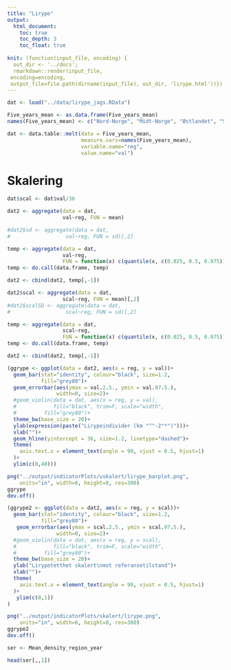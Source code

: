 ```yaml
---
title: "Lirype"
output:
  html_document:
    toc: true
    toc_depth: 3
    toc_float: true
    
knit: (function(input_file, encoding) {
  out_dir <- '../docs';
  rmarkdown::render(input_file,
 encoding=encoding,
 output_file=file.path(dirname(input_file), out_dir, 'lirype.html'))})
---
```



```r
dat <- load("../data/lirype_jags.RData")
```

```r
Five_years_mean <- as.data.frame(Five_years_mean)
names(Five_years_mean) <- c("Nord-Norge", "Midt-Norge", "Østlandet", "Sør-Norge")

```

```r
dat <- data.table::melt(data = Five_years_mean,
                        measure.vars=names(Five_years_mean),
                        variable.name="reg",
                        value.name="val")
```
# Skalering
```r
dat$scal <- dat$val/36
```


```r
dat2 <- aggregate(data = dat,
                  val~reg, FUN = mean)

#dat2$sd <- aggregate(data = dat,
#                  val~reg, FUN = sd)[,2]

temp <- aggregate(data = dat,
                  val~reg,
                  FUN = function(x) c(quantile(x, c(0.025, 0.5, 0.975))))
temp <- do.call(data.frame, temp)

dat2 <- cbind(dat2, temp[,-1])
```

```r
dat2$scal <- aggregate(data = dat,
                  scal~reg, FUN = mean)[,2]
#dat2$scalSD <- aggregate(data = dat,
#                  scal~reg, FUN = sd)[,2]

temp <- aggregate(data = dat,
                  scal~reg,
                  FUN = function(x) c(quantile(x, c(0.025, 0.5, 0.975))))
temp <- do.call(data.frame, temp)

dat2 <- cbind(dat2, temp[,-1])

```


```r
(ggrype <- ggplot(data = dat2, aes(x = reg, y = val))+
  geom_bar(stat="identity", colour="black", size=1.2,
           fill="grey80")+
  geom_errorbar(aes(ymax = val.2.5., ymin = val.97.5.),
                width=0, size=2)+
  #geom_violin(data = dat, aes(x = reg, y = val),
  #            fill="black", trim=F, scale="width",
  #         fill="grey80")+
  theme_bw(base_size = 20)+
  ylab(expression(paste("Lirypeindivider (km "^"-2"*")")))+
  xlab("")+
  geom_hline(yintercept = 36, size=1.2, linetype="dashed")+
  theme(
    axis.text.x = element_text(angle = 90, vjust = 0.5, hjust=1)
  )+
  ylim(c(0,40)))
```

```r
png("../output/indicatorPlots/uskalert/lirype_barplot.png", 
    units="in", width=6, height=8, res=300)
ggrype
dev.off()
```

```r
(ggrype2 <- ggplot(data = dat2, aes(x = reg, y = scal))+
  geom_bar(stat="identity", colour="black", size=1.2,
           fill="grey80")+
   geom_errorbar(aes(ymax = scal.2.5., ymin = scal.97.5.),
                width=0, size=2)+
  #geom_violin(data = dat, aes(x = reg, y = scal),
  #            fill="black", trim=F, scale="width",
  #         fill="grey80")+
  theme_bw(base_size = 20)+
  ylab("Lirypetetthet skalert\nmot referansetilstand")+
  xlab("")+
  theme(
    axis.text.x = element_text(angle = 90, vjust = 0.5, hjust=1)
  )+
   ylim(c(0,1))
)
```

```r
png("../output/indicatorPlots/skalert/lirype.png", 
    units="in", width=6, height=8, res=300)
ggrype2
dev.off()
```

```r
ser <- Mean_density_region_year

head(ser[,,1])
```

